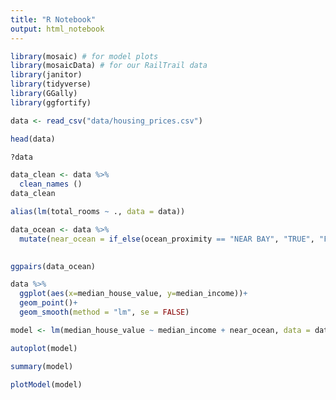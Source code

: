 ```yaml
---
title: "R Notebook"
output: html_notebook
---
```

```r
library(mosaic) # for model plots
library(mosaicData) # for our RailTrail data
library(janitor)
library(tidyverse)
library(GGally)
library(ggfortify)
```

```r
data <- read_csv("data/housing_prices.csv")
```

```r
head(data)
```
```r
?data
```
```r
data_clean <- data %>% 
  clean_names () 
data_clean
```
```r
alias(lm(total_rooms ~ ., data = data))
```

```r
data_ocean <- data %>% 
  mutate(near_ocean = if_else(ocean_proximity == "NEAR BAY", "TRUE", "FALSE"))
  
```

```r
ggpairs(data_ocean)
```
```r
data %>% 
  ggplot(aes(x=median_house_value, y=median_income))+
  geom_point()+
  geom_smooth(method = "lm", se = FALSE)
```
```r
model <- lm(median_house_value ~ median_income + near_ocean, data = data_ocean)

autoplot(model)
```
```r
summary(model)
```
```r
plotModel(model)
```

